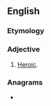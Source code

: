 ==English==

===Etymology===
{{suffix|hero|ical|lang=en}}

===Adjective===
{{en-adj}}

# [[heroic|Heroic]].

===Anagrams===
* {{anagrams|en|halicore}}